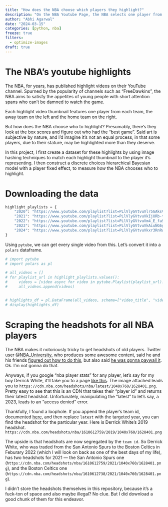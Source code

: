 ```yaml
---
title: "How does the NBA choose which players they highlight?"
description: "On the NBA Youtube Page, the NBA selects one player from each team to \"highlight\" each game. I use perceptual hashing to match players onto their youtube highlights, and then model."
author: "Abhi Agarwal"
date: "2024-03-15"
categories: [python, nba]
freeze: true
filters:
  - optimize-images
draft: true
---
```


# The NBA's youtube highlights

The NBA, for years, has published highlight videos on their YouTube channel. Spurned by the popularity of channels such as "FreeDawkins", the NBA aims to satisfy the appetites of young people with short attention spans who can't be damned to watch the game.

Each highlight video thumbnail features one player from each team, the away team on the left and the home team on the right.

But how does the NBA choose who to highlight? Presumably, there's they look at the box scores and figure out who had the "best game". Said art is subjective by nature, and I'd imagine it's not an equal process, in that some players, due to their stature, may be highlighted more than they deserve.

In this project, I first create a dataset for these highlights by using image hashing techniques to match each highlight thumbnail to the player it's representing. I then construct a discrete choices hierarchical Bayesian model with a player fixed effect, to measure *how* the NBA chooses who to highlight.

# Downloading the data

```python
highlight_playlists = {
    "2020": "https://www.youtube.com/playlist?list=PLlVlyGVtvuVlr5GAksVQA37IE83MzRqln",
    "2021": "https://www.youtube.com/playlist?list=PLlVlyGVtvuVkIjURb-twQc1lsE4rT1wfJ",
    "2022": "https://www.youtube.com/playlist?list=PLlVlyGVtvuVm4_E_faSFuu3nU0F9O6XbR",
    "2023": "https://www.youtube.com/playlist?list=PLlVlyGVtvuVkAiuNG6gXxaUgjekofxxgs",
    "2024": "https://www.youtube.com/playlist?list=PLlVlyGVtvuVkxr3RnRwVqtuWR7BSBE0tD",
}
```

Using `pytube`, we can get every single video from this. Let's convert it into a `polars` dataframe.

```python
# import pytube
# import polars as pl

# all_videos = []
# for playlist_url in highlight_playlists.values():
#     videos = [video async for video in pytube.Playlist(playlist_url).videos()]
#     all_videos.append(videos)


# highlights_df = pl.DataFrame(all_videos, schema=["video_title", "video_id"])
# display(highlights_df)
```

# Scraping the headshots for all NBA players

The NBA makes it notoriously tricky to get headshots of old players. Twitter user [@NBA_University](https://twitter.com/NBA_University), who produces some awesome content, said he and his friends [figured out how to do this](https://twitter.com/NBA_University/status/1767927001661231222), but also said [he was gonna paywall it](https://twitter.com/NBA_University/status/1767948162746970497). Ok. I'm not gonna do that.

Anyways, if you google "nba player stats" for any player, let's say for my boy Derrick White, it'll take you to a page [like this](https://www.nba.com/player/1628401/derrick-white). The image attached leads you to `https://cdn.nba.com/headshots/nba/latest/1040x760/1628401.png`. Pretty easy to see that this is an CDN that takes their "player id" and returns their latest headshot. Unfortunately, manipulating the "latest" to let's say, a 2023, leads to an "access denied" error.

Thankfully, I found a loophole. If you append the player's team id, documented [here](https://github.com/bttmly/nba/blob/master/data/teams.json), and then replace `latest` with the targeted year, you can find the headshot for the particular year. Here is Derrick White's 2019 headshot. `https://cdn.nba.com/headshots/nba/1610612759/2019/1040x760/1628401.png`

The upside is that headshots are now segregated by the `team id`. So Derrick White, who was traded from the San Antonio Spurs to the Boston Celtics in Feburary 2022 (which I will look on back as one of the best days of my life), has two headshots for 2021 — the San Antonio Spurs one (`https://cdn.nba.com/headshots/nba/1610612759/2021/1040x760/1628401.png`), and the Boston Celtics one (`https://cdn.nba.com/headshots/nba/1610612738/2021/1040x760/1628401.png`).

I didn't store the headshots themselves in this repository, because it's a fuck-ton of space and also maybe illegal? No clue. But I did download a good chunk of them for this endeavor.
